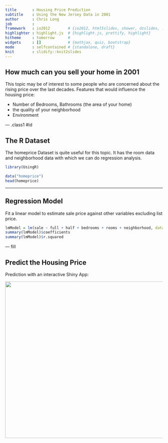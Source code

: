 ```yaml
---
title       : Housing Price Prediction
subtitle    : Using the New Jersey Data in 2001
author      : Chris Long
job         : 
framework   : io2012        # {io2012, html5slides, shower, dzslides, ...}
highlighter : highlight.js  # {highlight.js, prettify, highlight}
hitheme     : tomorrow      # 
widgets     : []            # {mathjax, quiz, bootstrap}
mode        : selfcontained # {standalone, draft}
knit        : slidify::knit2slides
---
```


## How much can you sell your home in 2001

This topic may be of interest to some people who are concerned about the rising price over the last decades. Features that would influence the housing price:

- Number of Bedrooms, Bathrooms (the area of your home)
- the quality of your neighborhood
- Environment

--- .class1 #id

## The R Dataset

The homeprice Dataset is quite useful for this topic. It has the room data and neighborhood data with which we can do regression analysis.

```r
library(UsingR)
```
```r
data("homeprice")
head(homeprice)
```

---

## Regression Model

Fit a linear model to estimate sale price against other variables excluding list price.
```r
lmModel = lm(sale ~ full + half + bedrooms + rooms + neighborhood, data = homeprice)
summary(lmModel)$coefficients
summary(lmModel)$r.squared
```

---  fill

## Predict the Housing Price

Prediction with an interactive Shiny App:

<img height='500' width = '1000' src="assets/img/ShinyApp.png" />
